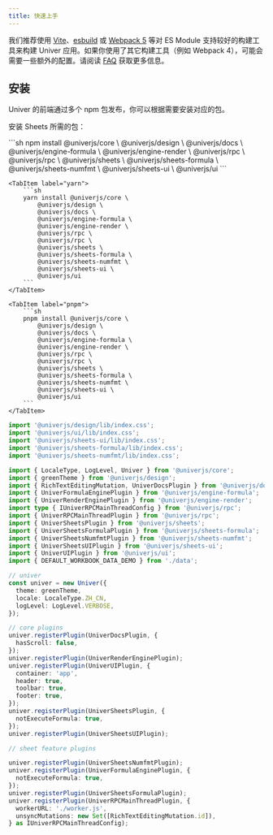 ```yaml
---
title: 快速上手
---
```


我们推荐使用 [Vite](https://vitejs.dev/)、[esbuild](https://esbuild.github.io/) 或 [Webpack 5](https://webpack.js.org/) 等对 ES Module 支持较好的构建工具来构建 Univer 应用。如果你使用了其它构建工具（例如 Webpack 4），可能会需要一些额外的配置。请阅读 [FAQ](/docs/guides/faq) 获取更多信息。

## 安装

Univer 的前端通过多个 npm 包发布，你可以根据需要安装对应的包。

安装 Sheets 所需的包：


<Tabs>
    <TabItem label="npm">
        ```sh
        npm install @univerjs/core \
            @univerjs/design \
            @univerjs/docs \
            @univerjs/engine-formula \
            @univerjs/engine-render \
            @univerjs/rpc \
            @univerjs/rpc \
            @univerjs/sheets \
            @univerjs/sheets-formula \
            @univerjs/sheets-numfmt \
            @univerjs/sheets-ui \
            @univerjs/ui
        ```
    </TabItem>

    <TabItem label="yarn">
        ```sh
        yarn install @univerjs/core \
            @univerjs/design \
            @univerjs/docs \
            @univerjs/engine-formula \
            @univerjs/engine-render \
            @univerjs/rpc \
            @univerjs/rpc \
            @univerjs/sheets \
            @univerjs/sheets-formula \
            @univerjs/sheets-numfmt \
            @univerjs/sheets-ui \
            @univerjs/ui
        ```
    </TabItem>

    <TabItem label="pnpm">
        ```sh
        pnpm install @univerjs/core \
            @univerjs/design \
            @univerjs/docs \
            @univerjs/engine-formula \
            @univerjs/engine-render \
            @univerjs/rpc \
            @univerjs/rpc \
            @univerjs/sheets \
            @univerjs/sheets-formula \
            @univerjs/sheets-numfmt \
            @univerjs/sheets-ui \
            @univerjs/ui
        ```
    </TabItem>
</Tabs>


```ts title="main.ts"
import '@univerjs/design/lib/index.css';
import '@univerjs/ui/lib/index.css';
import '@univerjs/sheets-ui/lib/index.css';
import '@univerjs/sheets-formula/lib/index.css';
import '@univerjs/sheets-numfmt/lib/index.css';

import { LocaleType, LogLevel, Univer } from '@univerjs/core';
import { greenTheme } from '@univerjs/design';
import { RichTextEditingMutation, UniverDocsPlugin } from '@univerjs/docs';
import { UniverFormulaEnginePlugin } from '@univerjs/engine-formula';
import { UniverRenderEnginePlugin } from '@univerjs/engine-render';
import type { IUniverRPCMainThreadConfig } from '@univerjs/rpc';
import { UniverRPCMainThreadPlugin } from '@univerjs/rpc';
import { UniverSheetsPlugin } from '@univerjs/sheets';
import { UniverSheetsFormulaPlugin } from '@univerjs/sheets-formula';
import { UniverSheetsNumfmtPlugin } from '@univerjs/sheets-numfmt';
import { UniverSheetsUIPlugin } from '@univerjs/sheets-ui';
import { UniverUIPlugin } from '@univerjs/ui';
import { DEFAULT_WORKBOOK_DATA_DEMO } from './data';

// univer
const univer = new Univer({
  theme: greenTheme,
  locale: LocaleType.ZH_CN,
  logLevel: LogLevel.VERBOSE,
});

// core plugins
univer.registerPlugin(UniverDocsPlugin, {
  hasScroll: false,
});
univer.registerPlugin(UniverRenderEnginePlugin);
univer.registerPlugin(UniverUIPlugin, {
  container: 'app',
  header: true,
  toolbar: true,
  footer: true,
});
univer.registerPlugin(UniverSheetsPlugin, {
  notExecuteFormula: true,
});
univer.registerPlugin(UniverSheetsUIPlugin);

// sheet feature plugins

univer.registerPlugin(UniverSheetsNumfmtPlugin);
univer.registerPlugin(UniverFormulaEnginePlugin, {
  notExecuteFormula: true,
});
univer.registerPlugin(UniverSheetsFormulaPlugin);
univer.registerPlugin(UniverRPCMainThreadPlugin, {
  workerURL: './worker.js',
  unsyncMutations: new Set([RichTextEditingMutation.id]),
} as IUniverRPCMainThreadConfig);
```
